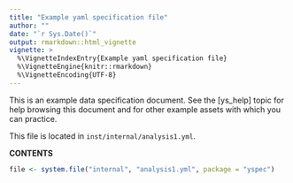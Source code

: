```yaml
---
title: "Example yaml specification file"
author: ""
date: "`r Sys.Date()`"
output: rmarkdown::html_vignette
vignette: >
  %\VignetteIndexEntry{Example yaml specification file}
  %\VignetteEngine{knitr::rmarkdown}
  %\VignetteEncoding{UTF-8}
---
```



This is an example data specification document.  See the [ys_help]
topic for help browsing this document and for other example assets with which
you can practice. 

This file is located in `inst/internal/analysis1.yml`.

__CONTENTS__


```r
file <- system.file("internal", "analysis1.yml", package = "yspec")
```


```txt

```


